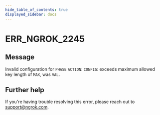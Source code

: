 ```yaml
---
hide_table_of_contents: true
displayed_sidebar: docs
---
```



# ERR_NGROK_2245

## Message

Invalid configuration for `PHASE` `ACTION`: `CONFIG`: exceeds maximum allowed key length of `MAX`, was `VAL`.

<ErrorDetails error="err_ngrok_2245" />

## Further help

If you're having trouble resolving this error, please reach out to [support@ngrok.com](mailto:support@ngrok.com?subject=Help%20with%20ERR_NGROK_2245).
